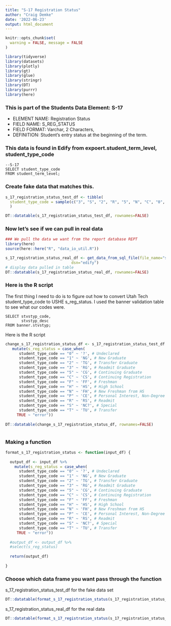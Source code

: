 ```yaml
---
title: "S-17 Registration Status"
author: "Craig Demke"
date: '2022-06-23'
output: html_document
---
```


```r
knitr::opts_chunk$set(
  warning = FALSE, message = FALSE
)
```

```r
library(tidyverse)
library(datasets)
library(plotly)
library(gt)
library(glue)
library(stringr)
library(DT)
library(purrr)
library(here)
```
### This is part of the Students Data Element: S-17
* ELEMENT NAME: Registration Status 
* FIELD NAME: S_REG_STATUS 
* FIELD FORMAT: Varchar, 2 Characters,  
* DEFINITION: Student's entry status at the beginning of the term.

### This data is found in Edify from expoert.student_term_level, student_type_code
```{}
--S-17
SELECT student_type_code
FROM student_term_level;
```


### Create fake data that matches this.

```r
s_17_registration_status_test_df <- tibble(
  student_type_code = sample(c("3", "S", "2", "R", "5", "N", "C", "0", "P", "H", "1", "F", "T"), 13, replace = FALSE)
  ) 

DT::datatable(s_17_registration_status_test_df, rownames=FALSE)
```

### Now let's see if we can pull in real data

```r
### We pull the data we want from the report database REPT 
library(here)
source(here::here("R", "data_io_util.R"))

s_17_registration_status_real_df <- get_data_from_sql_file(file_name="s_17.sql",
                             dsn="edify")
# display data pulled in table
DT::datatable(s_17_registration_status_real_df, rownames=FALSE)
```


### Here is the R script

The first thing I need to do is to figure out how to convert Utah Tech student_type_code to USHE s_reg_status. I used the banner validation table to see what our codes were. 

```{}
SELECT stvstyp_code,
       stvstyp_desc
FROM banner.stvstyp;
```

Here is the R script
```r

change_s_17_registration_status_df <- s_17_registration_status_test_df %>%
   mutate(s_reg_status = case_when(
      student_type_code == "0" ~ '?', # Undeclared
      student_type_code == "1" ~ 'NG', # New Graduate
      student_type_code == "2" ~ 'TG', # Transfer Graduate
      student_type_code == "3" ~ 'RG', # Readmit Graduate
      student_type_code == "5" ~ 'CG', # Continuing Graduate
      student_type_code == "C" ~ 'CS', # Continuing Registration
      student_type_code == "F" ~ 'FF', # Freshman
      student_type_code == "H" ~ 'HS', # High School
      student_type_code == "N" ~ 'FH', # New Freshman from HS
      student_type_code == "P" ~ 'CE', # Personal Interest, Non-Degree
      student_type_code == "R" ~ 'RS', # Readmit
      student_type_code == "S" ~ 'NC?', # Special
      student_type_code == "T" ~ 'TU', # Transfer
     TRUE ~ "error"))
  
DT::datatable(change_s_17_registration_status_df, rownames=FALSE)



```

### Making a function

```r

format_s_17_registration_status <- function(input_df) {
  
  output_df <- input_df %>%  
    mutate(s_reg_status = case_when(
      student_type_code == "0" ~ '?', # Undeclared
      student_type_code == "1" ~ 'NG', # New Graduate
      student_type_code == "2" ~ 'TG', # Transfer Graduate
      student_type_code == "3" ~ 'RG', # Readmit Graduate
      student_type_code == "5" ~ 'CG', # Continuing Graduate
      student_type_code == "C" ~ 'CS', # Continuing Registration
      student_type_code == "F" ~ 'FF', # Freshman
      student_type_code == "H" ~ 'HS', # High School
      student_type_code == "N" ~ 'FH', # New Freshman from HS
      student_type_code == "P" ~ 'CE', # Personal Interest, Non-Degree
      student_type_code == "R" ~ 'RS', # Readmit
      student_type_code == "S" ~ 'NC?', # Special
      student_type_code == "T" ~ 'TU', # Transfer
     TRUE ~ "error"))
  
  #output_df <- output_df %>% 
  #select(s_reg_status)
  
  return(output_df)
  
}
```
### Choose which data frame you want pass through the function 

s_17_registration_status_test_df for the fake data set
```r
DT::datatable(format_s_17_registration_status(s_17_registration_status_test_df), rownames=FALSE)
```

s_17_registration_status_real_df for the real data
```r
DT::datatable(format_s_17_registration_status(s_17_registration_status_real_df), rownames=FALSE)
```
